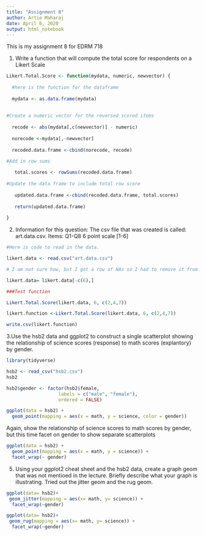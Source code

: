 ---
title: "Assignment 8"
author: Artie Maharaj
date: April 6, 2020
output: html_notebook
---
This is my assignment 8 for EDRM 718

1. Write a function that will compute the total score for respondents on a Likert Scale

```{r}
Likert.Total.Score <- function(mydata, numeric, newvector) {
  
  #here is the function for the dataframe
  
  mydata <- as.data.frame(mydata)
  
  
#Create a numeric vector for the reversed scored items
  
  recode <- abs(mydata[,c(newvector)] - numeric)
  
  norecode <-mydata[,-newvector]
  
  recoded.data.frame <-cbind(norecode, recode)
  
#Add in row sums  

   total.scores <- rowSums(recoded.data.frame)
  
#Update the data frame to include total row score
   
   updated.data.frame <-cbind(recoded.data.frame, total.scores)
    
   return(updated.data.frame)
 
}
```

2. Information for this question:
The csv file that was created is called: art.data.csv. 
Items: Q1-Q8
6 point scale [1-6]

```{r}

#Here is code to read in the data. 

likert.data <- read.csv("art.data.csv")

# I am not sure how, but I got a row of NAs so I had to remove it from the data frame.

likert.data= likert.data[-c(6),] 

###Test function

Likert.Total.Score(likert.data, 6, c(2,4,7))

likert.function <-Likert.Total.Score(likert.data, 6, c(2,4,7))

write.csv(likert.function)

```
3.Use the hsb2 data and ggplot2 to construct a single scatterplot showing the relationship of science scores (response) to math scores (explantory) by gender.

```{r}
library(tidyverse)

hsb2 <- read_csv("hsb2.csv")
hsb2

hsb2$gender <- factor(hsb2$female,
                   labels = c("male", "female"),
                   ordered = FALSE)

ggplot(data = hsb2) +
  geom_point(mapping = aes(x = math, y = science, color = gender))

```

Again, show the relationship of science scores to math scores by gender, but this time facet on gender to show separate scatterplots 
```{r}
ggplot(data = hsb2) +
  geom_point(mapping = aes(x = math, y = science)) +
  facet_wrap(~ gender)
```

5.
Using your ggplot2 cheat sheet and the hsb2 data, create a graph geom that was not mentioed in the lecture. Briefly describe what your graph is illustrating. Tried out the jitter geom and the rug geom. 

```{r}
ggplot(data= hsb2)+ 
 geom_jitter(mapping = aes(x= math, y= science)) +
  facet_wrap(~gender)

ggplot(data= hsb2)+ 
 geom_rug(mapping = aes(x= math, y= science)) +
  facet_wrap(~gender)
 


```


